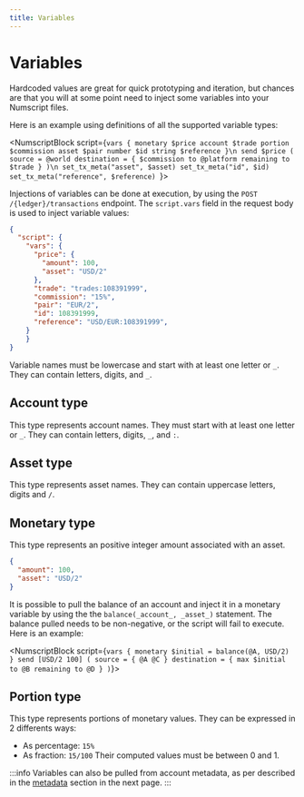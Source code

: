 ```yaml
---
title: Variables
---
```


# Variables
Hardcoded values are great for quick prototyping and iteration, but chances are that you will at some point need to inject some variables into your Numscript files.

Here is an example using definitions of all the supported variable types:

<NumscriptBlock script={`vars {
  monetary $price
  account $trade
  portion $commission
  asset $pair
  number $id
  string $reference
}\n
send $price (
  source = @world
  destination = {
    $commission to @platform
    remaining to $trade
  }
)\n
set_tx_meta("asset", $asset)
set_tx_meta("id", $id)
set_tx_meta("reference", $reference)
`}></NumscriptBlock>

Injections of variables can be done at execution, by using the `POST /{ledger}/transactions` endpoint.
The `script.vars` field in the request body is used to inject variable values:

```json
{
  "script": {
    "vars": {
      "price": {
        "amount": 100,
        "asset": "USD/2"
      },
      "trade": "trades:108391999",
      "commission": "15%",
      "pair": "EUR/2",
      "id": 108391999,
      "reference": "USD/EUR:108391999",
    }
	}
}
```

Variable names must be lowercase and start with at least one letter or `_`.
They can contain letters, digits, and `_`.

## Account type

This type represents account names. They must start with at least one letter or `_`.
They can contain letters, digits, `_`, and `:`.

## Asset type

This type represents asset names. They can contain uppercase letters, digits and `/`.

## Monetary type

This type represents an positive integer amount associated with an asset. 
```json
{
  "amount": 100,
  "asset": "USD/2"
}
```

It is possible to pull the balance of an account and inject it in a monetary variable by using the the `balance(_account_, _asset_)` statement.
The balance pulled needs to be non-negative, or the script will fail to execute. Here is an example:

<NumscriptBlock script={`vars {
  monetary $initial = balance(@A, USD/2)
}
send [USD/2 100] (
  source = {
    @A
    @C
  }
  destination = {
    max $initial to @B
    remaining to @D
  }
)`}></NumscriptBlock>

## Portion type

This type represents portions of monetary values.
They can be expressed in 2 differents ways:
* As percentage: `15%`
* As fraction: `15/100`
Their computed values must be between 0 and 1.

:::info
Variables can also be pulled from account metadata, as per described in the [metadata](/ledger/reference/numscript/metadata) section in the next page.
:::